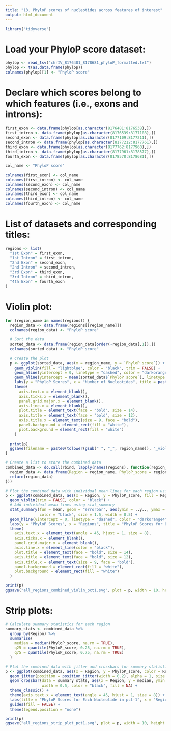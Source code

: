 ```yaml
---
title: "13. PhyloP scores of nucleotides across features of interest"
output: html_document
---
```


```r
library("tidyverse")
```

# Load your PhyloP score dataset:
```r
phylop <- read_tsv("chrIV_8176481_8178681_phyloP_formatted.txt")
phylop <- t(as.data.frame(phylop))
colnames(phylop)[1] <- "PhyloP score"
```

# Declare which scores belong to which features (i.e., exons and introns):
```r
first_exon <- data.frame(phylop[as.character(8176481:8176538),])
first_intron <- data.frame(phylop[as.character(8176539:8177108),])
second_exon <- data.frame(phylop[as.character(8177109:8177211),])
second_intron <- data.frame(phylop[as.character(8177212:8177761),])
third_exon <- data.frame(phylop[as.character(8177762:8177960),])
third_intron <- data.frame(phylop[as.character(8177961:8178577),])
fourth_exon <- data.frame(phylop[as.character(8178578:8178681),])

col_name <- "PhyloP score"

colnames(first_exon) <- col_name
colnames(first_intron) <- col_name
colnames(second_exon) <- col_name
colnames(second_intron) <- col_name
colnames(third_exon) <- col_name
colnames(third_intron) <- col_name
colnames(fourth_exon) <- col_name
```

# List of datasets and corresponding titles:
```r
regions <- list(
  "1st Exon" = first_exon,
  "1st Intron" = first_intron,
  "2nd Exon" = second_exon,
  "2nd Intron" = second_intron,
  "3rd Exon" = third_exon,
  "3rd Intron" = third_intron,
  "4th Exon" = fourth_exon
)
```

# Violin plot:
```r
for (region_name in names(regions)) {
  region_data <- data.frame(regions[[region_name]])
  colnames(region_data) <- "PhyloP score"
  
  # Sort the data
  sorted_data <- data.frame(region_data[order(-region_data[,1]),])
  colnames(sorted_data) <- "PhyloP score"
  
  # Create the plot
  p <- ggplot(sorted_data, aes(x = region_name, y = `PhyloP score`)) +
    geom_violin(fill = "lightblue", color = "black", trim = FALSE) +
    geom_hline(yintercept = 0, linetype = "dashed", color = "darkorange4") +
    geom_hline(yintercept = mean(sorted_data$`PhyloP score`), linetype = "twodash", color = "black") +
    labs(y = "PhyloP Scores", x = "Number of Nucleotides", title = paste("PhyloP Scores for Each Nucleotide in the", region_name, "of pct-1")) +
    theme(
      axis.text.x = element_blank(),
      axis.ticks.x = element_blank(),
      panel.grid.major.x = element_blank(),
      axis.line.x = element_blank(),
      plot.title = element_text(face = "bold", size = 14),
      axis.title = element_text(face = "bold", size = 12),
      axis.title.x = element_text(size = 9, face = "bold"),
      panel.background = element_rect(fill = "white"),
      plot.background = element_rect(fill = "white")
    )
  
  print(p)
  ggsave(filename = paste0(tolower(gsub(" ", "_", region_name)), "_violin_pct1.svg"), plot = p, width = 6, height = 4)
}

# Create a list to store the combined data
combined_data <- do.call(rbind, lapply(names(regions), function(region_name) {
  region_data <- data.frame(Region = region_name, PhyloP_score = regions[[region_name]][, 1])
  return(region_data)
}))

# Plot the combined data with individual mean lines for each region using stat_summary
p <- ggplot(combined_data, aes(x = Region, y = PhyloP_score, fill = Region)) +
  geom_violin(trim = FALSE, color = "black") +
  # Add individual mean lines using stat_summary
  stat_summary(fun = mean, geom = "errorbar", aes(ymin = ..y.., ymax = ..y..),
               color = "black", size = 1.5, width = 0.5) +
  geom_hline(yintercept = 0, linetype = "dashed", color = "darkorange4") +
  labs(y = "PhyloP Scores", x = "Regions", title = "PhyloP Scores for Each Nucleotide in pct-1") +
  theme(
    axis.text.x = element_text(angle = 45, hjust = 1, size = 8),
    axis.ticks.x = element_blank(),
    panel.grid.major.x = element_blank(),
    axis.line.x = element_line(color = "black"),
    plot.title = element_text(face = "bold", size = 14),
    axis.title = element_text(face = "bold", size = 12),
    axis.title.x = element_text(size = 9, face = "bold"),
    panel.background = element_rect(fill = "white"),
    plot.background = element_rect(fill = "white")
  )

print(p)
ggsave("all_regions_combined_violin_pct1.svg", plot = p, width = 10, height = 6)
```

# Strip plots:
```r
# Calculate summary statistics for each region
summary_stats <- combined_data %>%
  group_by(Region) %>%
  summarise(
    median = median(PhyloP_score, na.rm = TRUE),
    q25 = quantile(PhyloP_score, 0.25, na.rm = TRUE),
    q75 = quantile(PhyloP_score, 0.75, na.rm = TRUE)
  )

# Plot the combined data with jitter and crossbars for summary statistics
p <- ggplot(combined_data, aes(x = Region, y = PhyloP_score, color = Region)) +
  geom_jitter(position = position_jitter(width = 0.2), alpha = 1, size = 0.55) +
  geom_crossbar(data = summary_stats, aes(x = Region, y = median, ymin = q25, ymax = q75), 
                width = 0.5, color = "black", fill = NA) +
  theme_classic() +
  theme(axis.text.x = element_text(angle = 45, hjust = 1, size = 8)) +
  labs(title = "PhyloP Scores for Each Nucleotide in pct-1", x = "Regions", y = "PhyloP Score") +
  guides(fill = FALSE) +
  theme(legend.position = "none")

print(p)
ggsave("all_regions_strip_plot_pct1.svg", plot = p, width = 10, height = 6)
```


